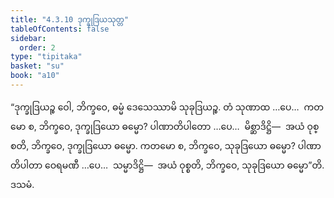 ```yaml
---
title: "4.3.10 ဒုက္ခုဒြယသုတ္တ"
tableOfContents: false
sidebar:
  order: 2
type: "tipitaka"
basket: "su"
book: "a10"
---
```



<DynamicBreadcrumb />

<Division number="187" book="a10">

<Paragraph number="1348" book="a10">
“ဒုက္ခုဒြယဉ္စ ဝေါ, ဘိက္ခဝေ, ဓမ္မံ ဒေသေဿာမိ သုခုဒြယဉ္စ. တံ သုဏာထ …ပေ…  ကတမော စ, ဘိက္ခဝေ, ဒုက္ခုဒြယော ဓမ္မော? ပါဏာတိပါတော …ပေ…  မိစ္ဆာဒိဋ္ဌိ—  အယံ ဝုစ္စတိ, ဘိက္ခဝေ, ဒုက္ခုဒြယော ဓမ္မော.
</Paragraph>

<Paragraph number="1349" book="a10">
ကတမော စ, ဘိက္ခဝေ, သုခုဒြယော ဓမ္မော? ပါဏာတိပါတာ ဝေရမဏီ …ပေ…  သမ္မာဒိဋ္ဌိ—  အယံ ဝုစ္စတိ, ဘိက္ခဝေ, သုခုဒြယော ဓမ္မော”တိ.

</Paragraph>
</Division>

<Paragraph number="1350" type="center" book="a10">
ဒသမံ.
</Paragraph>